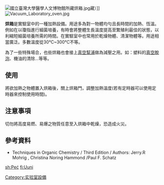 [[File:國立臺灣大學醫學人文博物館所藏烘箱.jpg|thumb]]藏）]]
[[File:Vacuum_Laboratory_oven.jpg|thumb]]

'''烘箱'''是實驗室中的一種加熱設備。用途多為對一物體均勻且長時間的加熱、恆溫。例如在以瓊指進行細菌培養，有時會將整體生長溫度提高至繁殖利最佳的狀態，以利縮短細菌培養所需的時間。在實驗室中也常用於乾燥物體、清潔物體等。用途相當廣泛。多數溫度從30℃~300℃不等。

為了一些特殊場合，也些烘箱也會接上[[真空幫浦|真空幫浦]]做為減壓之用。如：塑料的[[真空脫泡|真空脫泡]]、機油的清除...等等。

==使用==
將欲加熱之物體置入烘箱後，關上烘箱門，調整加熱溫度(若有定時器可以使用定時器來控制使用時間)。

==注意事項==
切勿將高度易燃、易爆之物質任意至入烘箱中乾燥，恐造成火災。

==參考資料==
* Techniques in Organic Chemistry / Third Edition / Authors: Jerry.R Mohrig , Christina Noring Hammond /Paul F. Schatz

{{實驗室設備}}

{{Authority control}}
{{chemistry-stub}}

[[Category:实验室設備|Category:实验室設備]]


[[sh:Peć|sh:Peć]]
[[fi:Uuni|fi:Uuni]]